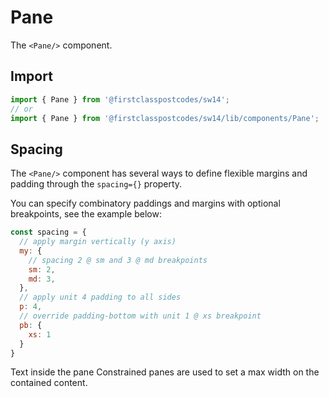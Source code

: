 
<Meta title="Components/Pane" component={Pane} />

# Pane

The `<Pane/>` component.

## Import

```js
import { Pane } from '@firstclasspostcodes/sw14';
// or
import { Pane } from '@firstclasspostcodes/sw14/lib/components/Pane';
```

## Spacing

The `<Pane/>` component has several ways to define flexible margins and padding through the `spacing={}` property.

You can specify combinatory paddings and margins with optional breakpoints, see the example below:

```js
const spacing = {
  // apply margin vertically (y axis)
  my: {
    // spacing 2 @ sm and 3 @ md breakpoints
    sm: 2,
    md: 3,
  },
  // apply unit 4 padding to all sides 
  p: 4,
  // override padding-bottom with unit 1 @ xs breakpoint
  pb: {
    xs: 1
  }
}
```

<Preview>
  <Story name="Pane">
    <Pane spacing={{ m: 1, p: 1 }} background={["gray", 1]}>
      Text inside the pane
    </Pane>
  </Story>
</Preview>

<Preview>
  <Story name="Constrained Pane">
    <Pane.Constrained spacing={{ m: 1, p: 1 }} background={["gray", 1]}>
      Constrained panes are used to set a max width on the contained content.
    </Pane.Constrained>
  </Story>
</Preview>